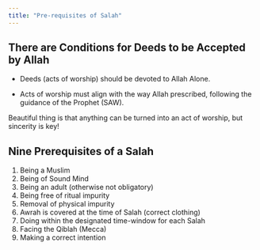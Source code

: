 ```yaml
---
title: "Pre-requisites of Salah"
---
```


## There are Conditions for Deeds to be Accepted by Allah

-   Deeds (acts of worship) should be devoted to Allah Alone.

-   Acts of worship must align with the way Allah prescribed, following the guidance of the Prophet (SAW).

::: callout-tip
Beautiful thing is that anything can be turned into an act of worship, but sincerity is key!
:::

## Nine Prerequisites of a Salah

1.  Being a Muslim
2.  Being of Sound Mind
3.  Being an adult (otherwise not obligatory)
4.  Being free of ritual impurity
5.  Removal of physical impurity
6.  Awrah is covered at the time of Salah (correct clothing)
7.  Doing within the designated time-window for each Salah
8.  Facing the Qiblah (Mecca)
9.  Making a correct intention
